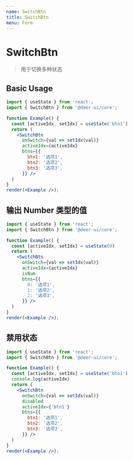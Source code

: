 ```yaml
---
name: SwitchBtn
title: SwitchBtn
menu: Form
---
```


# SwitchBtn

> 用于切换多种状态

## Basic Usage

```jsx live noInline
import { useState } from 'react';
import { SwitchBtn } from '@deer-ui/core';

function Example() {
  const [activeIdx, setIdx] = useState('btn1')
  return (
    <SwitchBtn
      onSwitch={val => setIdx(val)}
      activeIdx={activeIdx}
      btns={{
        btn1: '选项1',
        btn2: '选项2',
        btn3: '选项3',
      }} />
  )
}
render(<Example />);
```

## 输出 Number 类型的值

```jsx live noInline
import { useState } from 'react';
import { SwitchBtn } from '@deer-ui/core';

function Example() {
  const [activeIdx, setIdx] = useState(0)
  return (
    <SwitchBtn
      onSwitch={val => setIdx(val)}
      activeIdx={activeIdx}
      isNum
      btns={{
        0: '选项1',
        1: '选项2',
        2: '选项3',
      }} />
  )
}
render(<Example />);
```

## 禁用状态

```jsx live noInline
import { useState } from 'react';
import { SwitchBtn } from '@deer-ui/core';

function Example() {
  const [activeIdx, setIdx] = useState('btn1')
  console.log(activeIdx)
  return (
    <SwitchBtn
      onSwitch={val => setIdx(val)}
      disabled
      activeIdx={'btn1'}
      btns={{
        btn1: '选项1',
        btn2: '选项2',
        btn3: '选项3',
      }} />
  )
}
render(<Example />);
```
